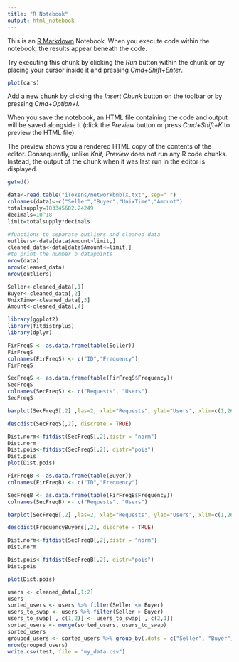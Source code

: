 ```yaml
---
title: "R Notebook"
output: html_notebook
---
```


This is an [R Markdown](http://rmarkdown.rstudio.com) Notebook. When you execute code within the notebook, the results appear beneath the code. 

Try executing this chunk by clicking the *Run* button within the chunk or by placing your cursor inside it and pressing *Cmd+Shift+Enter*. 

```r
plot(cars)
```

Add a new chunk by clicking the *Insert Chunk* button on the toolbar or by pressing *Cmd+Option+I*.

When you save the notebook, an HTML file containing the code and output will be saved alongside it (click the *Preview* button or press *Cmd+Shift+K* to preview the HTML file). 

The preview shows you a rendered HTML copy of the contents of the editor. Consequently, unlike *Knit*, *Preview* does not run any R code chunks. Instead, the output of the chunk when it was last run in the editor is displayed.

```r
getwd()
```


```r
data<-read.table("iTokens/networkbnbTX.txt", sep=" ")
colnames(data)<-c("Seller","Buyer","UnixTime","Amount")
totalsupply=183345602.24249
decimals=10^18
limit=totalsupply*decimals
```



```r
#functions to separate outliers and cleaned data
outliers<-data[data$Amount>limit,]
cleaned_data<-data[data$Amount<=limit,]
#to print the number o datapoints
nrow(data)
nrow(cleaned_data)
nrow(outliers)

Seller<-cleaned_data[,1]
Buyer<-cleaned_data[,2]
UnixTime<-cleaned_data[,3]
Amount<-cleaned_data[,4]

library(ggplot2)
library(fitdistrplus)
library(dplyr)
```

```r
FirFreqS <- as.data.frame(table(Seller))
FirFreqS
colnames(FirFreqS) <- c("ID","Frequency")
FirFreqS

SecFreqS <- as.data.frame(table(FirFreqS$Frequency))
SecFreqS
colnames(SecFreqS) <- c("Requests", "Users") 
SecFreqS

barplot(SecFreqS[,2] ,las=2, xlab="Requests", ylab="Users", xlim=c(1,26), col="magenta")

descdist(SecFreqS[,2], discrete = TRUE)
```

```r
Dist.norm<-fitdist(SecFreqS[,2],distr = "norm")
Dist.norm
Dist.pois<-fitdist(SecFreqS[,2], distr="pois")
Dist.pois
plot(Dist.pois)
```

```r
FirFreqB <- as.data.frame(table(Buyer))
colnames(FirFreqB) <- c("ID","Frequency")

SecFreqB <- as.data.frame(table(FirFreqB$Frequency))
colnames(SecFreqB) <- c("Requests", "Users") 

barplot(SecFreqB[,2] ,las=2, xlab="Requests", ylab="Users", xlim=c(1,26), col="magenta")

descdist(FrequencyBuyers[,2], discrete = TRUE)
```

```r
Dist.norm<-fitdist(SecFreqB[,2],distr = "norm")
Dist.norm

Dist.pois<-fitdist(SecFreqB[,2], distr="pois")
Dist.pois

plot(Dist.pois)
```


```r
users <- cleaned_data[,1:2]
users
sorted_users <- users %>% filter(Seller <= Buyer)
users_to_swap <- users %>% filter(Seller > Buyer)
users_to_swap[ , c(1,2)] <- users_to_swap[ , c(2,1)]
sorted_users <- merge(sorted_users, users_to_swap)
sorted_users
grouped_users <- sorted_users %>% group_by(.dots = c("Seller", "Buyer")) %>% count()
nrow(grouped_users)
write.csv(test, file = "my_data.csv")

```
